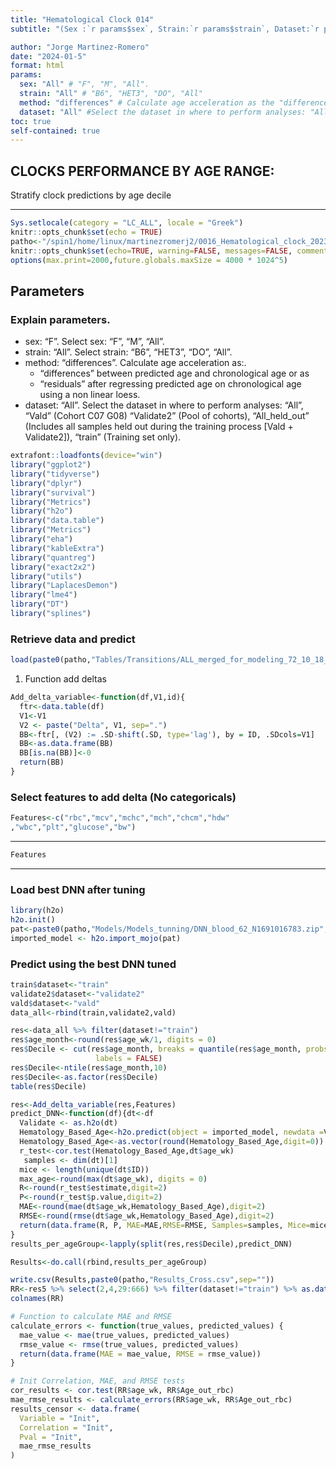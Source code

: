 ```yaml
---
title: "Hematological Clock 014" 
subtitle: "(Sex :`r params$sex`, Strain:`r params$strain`, Dataset:`r params$dataset`, Method to calculate Acceleration:`r params$method`) "

author: "Jorge Martinez-Romero"
date: "2024-01-5"
format: html 
params:
  sex: "All" # "F", "M", "All". 
  strain: "All" # "B6", "HET3", "DO", "All"
  method: "differences" # Calculate age acceleration as the "differences" between predicted age and chronological age or as "residuals" after regresing predicted age on chronological age using a non linear regresssion
  dataset: "All" #Select the dataset in where to perform analyses: "All","vald","validate2", "All_held_out","train"
toc: true   
self-contained: true  
---
```



## CLOCKS PERFORMANCE BY AGE RANGE: 
Stratify clock predictions by age decile

***
```r
Sys.setlocale(category = "LC_ALL", locale = "Greek")
knitr::opts_chunk$set(echo = TRUE)
patho<-"/spin1/home/linux/martinezromerj2/0016_Hematological_clock_2023_Git/"
knitr::opts_chunk$set(echo=TRUE, warning=FALSE, messages=FALSE, comment = NA, root.dir = patho, fig.pos = 'H')
options(max.print=2000,future.globals.maxSize = 4000 * 1024^5)
```

## Parameters
### Explain parameters.
- sex: "F".  Select sex: "F", "M", "All".
- strain: "All".  Select strain: "B6", "HET3", "DO", "All".
- method: "differences".  Calculate age acceleration as:.
  - "differences" between predicted age and chronological age or as
  - "residuals" after regressing predicted age on chronological age
    using a non linear loess.
- dataset: "All". Select the dataset in where to perform analyses:
    "All", "Vald" (Cohort C07 G08) "Validate2" (Pool of cohorts), "All_held_out" (Includes all samples held out during the training process [Vald + Validate2]), "train" (Training set only).
    
```r
extrafont::loadfonts(device="win")
library("ggplot2")
library("tidyverse")
library("dplyr")
library("survival") 
library("Metrics")
library("h2o")
library("data.table")
library("Metrics")
library("eha")
library("kableExtra")
library("quantreg")
library("exact2x2")
library("utils")
library("LaplacesDemon")
library("lme4")
library("DT")
library("splines")

```

###  Retrieve data and predict

```r
load(paste0(patho,"Tables/Transitions/ALL_merged_for_modeling_72_10_18_.Rdata",sep=""))
```
1)  Function add deltas

```r
Add_delta_variable<-function(df,V1,id){
  ftr<-data.table(df)
  V1<-V1
  V2 <- paste("Delta", V1, sep=".")
  BB<-ftr[, (V2) := .SD-shift(.SD, type='lag'), by = ID, .SDcols=V1]
  BB<-as.data.frame(BB)
  BB[is.na(BB)]<-0
  return(BB)
}
```

### Select features to add delta (No categoricals)

```r
Features<-c("rbc","mcv","mchc","mch","chcm","hdw"  
,"wbc","plt","glucose","bw")
```

------------------------------------------------------------------------

```r
Features
```

------------------------------------------------------------------------

### Load best DNN after tuning

```r
library(h2o)
h2o.init()
pat<-paste0(patho,"Models/Models_tunning/DNN_blood_62_N1691016783.zip",sep="")
imported_model <- h2o.import_mojo(pat)

```

### Predict using the best DNN tuned

```r
train$dataset<-"train"
validate2$dataset<-"validate2"
vald$dataset<-"vald"
data_all<-rbind(train,validate2,vald)
```


```r
res<-data_all %>% filter(dataset!="train")
res$age_month<-round(res$age_wk/1, digits = 0)
res$Decile <- cut(res$age_month, breaks = quantile(res$age_month, probs = seq(0, 1, 0.1)),
                   labels = FALSE)
res$Decile<-ntile(res$age_month,10)
res$Decile<-as.factor(res$Decile)
table(res$Decile)
```


```r
res<-Add_delta_variable(res,Features)
predict_DNN<-function(df){dt<-df
  Validate <- as.h2o(dt)
  Hematology_Based_Age<-h2o.predict(object = imported_model, newdata =Validate)
  Hematology_Based_Age<-as.vector(round(Hematology_Based_Age,digit=0))
  r_test<-cor.test(Hematology_Based_Age,dt$age_wk)
   samples <- dim(dt)[1]
  mice <- length(unique(dt$ID)) 
  max_age<-round(max(dt$age_wk), digits = 0)
  R<-round(r_test$estimate,digit=2)
  P<-round(r_test$p.value,digit=2)
  MAE<-round(mae(dt$age_wk,Hematology_Based_Age),digit=2)
  RMSE<-round(rmse(dt$age_wk,Hematology_Based_Age),digit=2)
  return(data.frame(R, P, MAE=MAE,RMSE=RMSE, Samples=samples, Mice=mice, To_age=max_age))
}
results_per_ageGroup<-lapply(split(res,res$Decile),predict_DNN)

Results<-do.call(rbind,results_per_ageGroup)
```

```r
write.csv(Results,paste0(patho,"Results_Cross.csv",sep=""))
RR<-res5 %>% select(2,4,29:666) %>% filter(dataset!="train") %>% as.data.frame()
colnames(RR)
```

```r
# Function to calculate MAE and RMSE
calculate_errors <- function(true_values, predicted_values) {
  mae_value <- mae(true_values, predicted_values)
  rmse_value <- rmse(true_values, predicted_values)
  return(data.frame(MAE = mae_value, RMSE = rmse_value))
}
```


```r
# Init Correlation, MAE, and RMSE tests
cor_results <- cor.test(RR$age_wk, RR$Age_out_rbc)
mae_rmse_results <- calculate_errors(RR$age_wk, RR$Age_out_rbc)
results_censor <- data.frame(
  Variable = "Init",
  Correlation = "Init",
  Pval = "Init",
  mae_rmse_results
)
```

